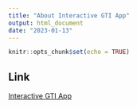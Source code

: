 ```yaml
---
title: "About Interactive GTI App"
output: html_document
date: "2023-01-13"
---
```


```r
knitr::opts_chunk$set(echo = TRUE)
```

## Link

[Interactive GTI App](https://lazardlab.shinyapps.io/gti160/)
